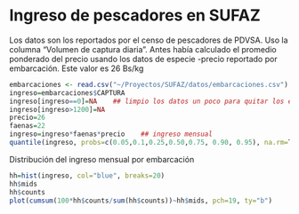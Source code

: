 Ingreso de pescadores en SUFAZ
========================================================

Los datos son los reportados por el censo de pescadores de PDVSA. Uso la columna "Volumen de captura diaria". Antes había calculado el promedio ponderado del precio usando los datos de especie -precio reportado por embarcación. Este valor es 26 Bs/kg


```r
embarcaciones <- read.csv("~/Proyectos/SUFAZ/datos/embarcaciones.csv")
ingreso=embarcaciones$CAPTURA
ingreso[ingreso==0]=NA    ## limpio los datos un poco para quitar los extremos
ingreso[ingreso>1200]=NA
precio=26
faenas=22
ingreso=ingreso*faenas*precio    ## ingreso mensual
quantile(ingreso, probs=c(0.05,0.1,0.25,0.50,0.75, 0.90, 0.95), na.rm=T)

```

Distribución del ingreso mensual por embarcación

```r
hh=hist(ingreso, col="blue", breaks=20)
hh$mids
hh$counts
plot(cumsum(100*hh$counts/sum(hh$counts))~hh$mids, pch=19, ty="b")

```

